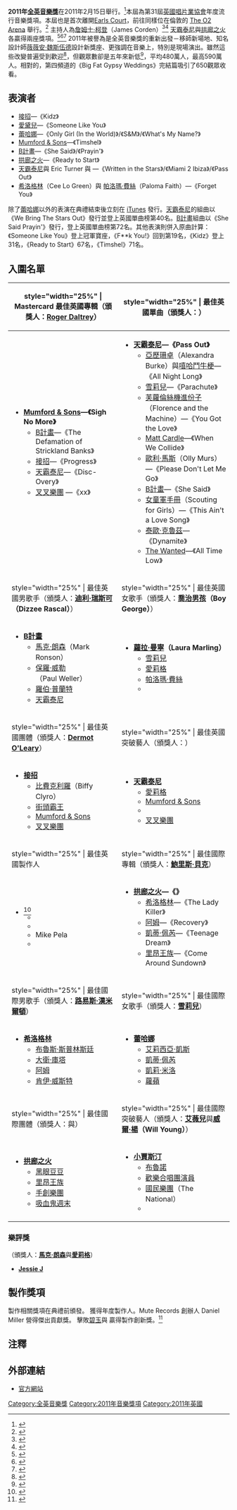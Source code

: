 {{Infobox | above =  第31屆全英音樂獎
| image = 
| label1 = 日期
| data1 = 2011年2月15日
| label2 = 地點
| data2 = [[O2體育館|The O2 Arena]]
| label3 = 主持人
| data3 = [[詹姆士·柯登|詹姆士·柯登]]（James Corden）
| label4 = [[英國獨立電視台|ITV2]]
| data4 = [[彼得·安瑞|彼得·安瑞]]（Peter Andre）與{{link-en|Dave Berry|Dave Berry}}
| label5 = [[BBC|BBC]]廣播一台
| data5 = {{link-en|Scott Mills|Scott Mills}}與{{link-en|Matt Edmondson|Matt Edmondson}}
| label6 = 網路
| data6 = [[英國獨立電視台|英國獨立電視台]]與[[英國廣播公司|英國廣播公司]]
| header7='''[[2010年全英音樂獎| < 2010]]''' <span style="font-size:80%;">•</span> '''[[全英音樂獎|全英音樂獎]]''' <span style="font-size:80%;">•</span> '''[[2012年全英音樂獎|2012 >]]'''
}}

'''2011年[[全英音樂獎|全英音樂獎]]'''在2011年2月15日舉行。<ref>{{cite web|url=http://www.nme.com/news/arcade-fire/54559|title=Arcade Fire, Mumford & Sons, The xx up for Brit Awards|date=2011-01-13|work=NME|accessdate=2011-01-14|archive-date=2016-03-04|archive-url=https://web.archive.org/web/20160304113942/http://www.nme.com/news/arcade-fire/54559|dead-url=no}}</ref>本屆為第31屆[[英國唱片業協會|英國唱片業協會]]年度流行音樂獎項。本屆也是首次離開[[伯爵宮展覽中心|Earls Court]]，前往同樣位在倫敦的 [[O2體育館|The O2 Arena]] 舉行。<ref>{{cite web|url=http://www.guardian.co.uk/music/2011/jan/13/brit-awards-tinie-tempah-nominations|title=Brit awards: Tinie Tempah shines with four nominations|date=2011-01-13|work=Guardian|accessdate=2011-01-14|archive-date=2011-12-20|archive-url=https://web.archive.org/web/20111220040650/http://www.guardian.co.uk/music/2011/jan/13/brit-awards-tinie-tempah-nominations|dead-url=no}}</ref> 主持人為[[詹姆士·柯登|詹姆士·柯登]]（James Corden）<ref>{{cite web|url=http://www.bbc.co.uk/news/entertainment-arts-12182834|title=Tinie Tempah nominated for four Brit Awards|date=2011-01-13|work=BBC News|accessdate=2011-01-14|archive-date=2011-01-14|archive-url=https://web.archive.org/web/20110114050304/http://www.bbc.co.uk/news/entertainment-arts-12182834|dead-url=no}}</ref><ref>{{cite web|url=http://www.mtv.co.uk/artists/tinie-tempah/news/253396-tinie-tempah-brit-awards-jessie-j-plan-b|title=Tinie Tempah Reacts To BRIT Award Nominations|date=2011-01-14|work=MTV.co.uk|accessdate=2011-01-14|deadurl=yes|archiveurl=https://web.archive.org/web/20110117113514/http://www.mtv.co.uk/artists/tinie-tempah/news/253396-tinie-tempah-brit-awards-jessie-j-plan-b|archivedate=2011-01-17}}</ref> [[天霸泰尼|天霸泰尼]]與[[拱廊之火|拱廊之火]]各贏得兩座獎項。<ref>{{citeweb|url=http://www.nme.com/news/tinie-tempah/54990|title=Tinie Tempah wins British Single gong at Brit Awards 2011|date=2011-02-15|work=NME.com|accessdate=2011-02-15|archive-date=2016-03-04|archive-url=https://web.archive.org/web/20160304104936/http://www.nme.com/news/tinie-tempah/54990|dead-url=no}}</ref><ref>{{citeweb|url=http://www.guardian.co.uk/music/2011/feb/15/brit-awards-2011-take-that|title=Brit awards 2011: Take That win best British group 21 years after their debut|date=2011-02-15|work=Guardian|accessdate=2011-02-15|archive-date=2021-03-03|archive-url=https://web.archive.org/web/20210303093941/https://www.theguardian.com/music/2011/feb/15/brit-awards-2011-take-that}}</ref><ref>{{citeweb|url=http://www.bbc.co.uk/news/entertainment-arts-12463741|title=Best group Brit goes to Take That|date=2011-02-15|work=BBC News|accessdate=2011-02-15|archive-date=2011-02-16|archive-url=https://web.archive.org/web/20110216045818/http://www.bbc.co.uk/news/entertainment-arts-12463741|dead-url=no}}</ref> 2011年被譽為是全英音樂獎的重新出發－移師新場地、知名設計師[[薇薇安·魏斯伍德|薇薇安·魏斯伍德]]設計新獎座、更強調在音樂上，特別是現場演出。雖然這些改變普遍受到歡迎<ref>{{cite web|url=http://www.bbc.co.uk/news/entertainment-arts-12472422|title=Brit awards: Verdict on the 'new' show|work=BBC News|accessdate=2011-02-16|archive-date=2011-02-16|archive-url=https://web.archive.org/web/20110216050916/http://www.bbc.co.uk/news/entertainment-arts-12472422|dead-url=no}}</ref>，但觀眾數卻是五年來新低<ref>{{cite web|url=http://www.bbc.co.uk/news/entertainment-arts-12463741|title=Brit awards hit by ratings slump|work=BBC News|accessdate=2011-02-16|archive-date=2011-02-16|archive-url=https://web.archive.org/web/20110216045818/http://www.bbc.co.uk/news/entertainment-arts-12463741|dead-url=no}}</ref>，平均480萬人，最高590萬人。相對的，第四頻道的《Big Fat Gypsy Weddings》完結篇吸引了650觀眾收看。

==表演者==

* [[接招|接招]]—《Kidz》
* [[愛黛兒|愛黛兒]]—《Someone Like You》
* [[蕾哈娜|蕾哈娜]]—《Only Girl (In the World)》/《S&M》/《What's My Name?》
* [[蒙福之子樂團|Mumford & Sons]]—《Timshel》
* [[Plan_B|B計畫]]—《She Said》/《Prayin'》
* [[拱廊之火|拱廊之火]]—《Ready to Start》
* [[天霸泰尼|天霸泰尼]]與 Eric Turner 與 {{link-en|Labrinth|Labrinth}}—《Written in the Stars》/《Miami 2 Ibiza》/《Pass Out》
* [[希洛格林|希洛格林]]（Cee Lo Green）與 [[帕洛瑪·費絲|帕洛瑪·費絲]]（Paloma Faith）—《Forget You》

除了[[蕾哈娜|蕾哈娜]]以外的表演在典禮結束後立刻在 [[iTunes|iTunes]] 發行。[[天霸泰尼|天霸泰尼]]的組曲以《We Bring The Stars Out》發行並登上英國單曲榜第40名。[[Plan_B|B計畫]]組曲以《She Said Prayin'》發行，登上英國單曲榜第72名。其他表演則併入原曲計算：《Someone Like You》登上冠軍寶座，《F**k You!》回到第19名，《Kidz》登上31名，《Ready to Start》67名，《Timshel》71名。

==入圍名單==

{| class="wikitable" width="95%" cellpadding="5"
|-
! style="width="25%" | Mastercard 最佳英國專輯（頒獎人：'''[[罗杰·多特里|Roger Daltrey]]'''）
! style="width="25%" | 最佳英國單曲（頒獎人：'''{{link-en|Alan Carr|Alan Carr}}'''）
|-
| valign="top" |
*'''[[蒙福之子樂團|Mumford & Sons]]—《Sigh No More》'''
**[[Plan_B|B計畫]]—《The Defamation of Strickland Banks》
**[[接招|接招]]—《Progress》
**[[天霸泰尼|天霸泰尼]]—《Disc-Overy》
**[[叉叉樂團|叉叉樂團]] —《xx》
| valign="top" |
*''' [[天霸泰尼|天霸泰尼]]—《Pass Out》'''
**[[亞歷珊卓·伯克|亞歷珊卓]]（Alexandra Burke）與[[嘻哈鬥牛梗|嘻哈鬥牛梗]]—《All Night Long》
**[[雪莉·柯爾|雪莉兒]]—《Parachute》
**[[芙蘿倫絲機進份子|芙蘿倫絲機進份子]]（Florence and the Machine）—《You Got the Love》
**[[麥特·卡德爾|Matt Cardle]]—《When We Collide》
**[[歐利·馬斯|歐利·馬斯]]（Olly Murs）—《Please Don't Let Me Go》
**[[Plan_B|B計畫]]—《She Said》
**[[女童軍手冊|女童軍手冊]]（Scouting for Girls）—《This Ain't a Love Song》
**[[泰歐·克魯茲|泰歐·克魯茲]]—《Dynamite》
**[[渴望樂團|The Wanted]]—《All Time Low》
|-
! style="width="25%" | 最佳英國男歌手（頒獎人：'''[[迪利·瑞斯可|迪利·瑞斯可]]（Dizzee Rascal）'''）
! style="width="25%" | 最佳英國女歌手（頒獎人：'''[[喬治男孩|喬治男孩]]（Boy George）'''）
|-
| valign="top" |
*'''[[Plan_B|B計畫]]'''
**[[馬克·朗森|馬克·朗森]]（Mark Ronson）
**[[保羅·威勒|保羅·威勒]]（Paul Weller）
**[[羅伯特·普蘭特|羅伯·普蘭特]]
**[[天霸泰尼|天霸泰尼]]
| valign="top" |
*'''[[蘿拉·曼寧|蘿拉·曼寧]]（Laura Marling）'''
**[[雪莉·柯爾|雪莉兒]]
**[[愛莉格|愛莉格]]
**[[帕洛瑪·費絲|帕洛瑪·費絲]]
**{{link-en|Rumer|Rumer (musician)}}
|-
! style="width="25%" | 最佳英國團體（頒獎人：'''[[德莫特·歐萊瑞|Dermot O'Leary]]'''）
! style="width="25%" | 最佳英國突破藝人（頒獎人：'''{{link-en|Fearne Cotton|Fearne Cotton}}'''）
|-
| valign="top" |
*'''[[接招|接招]]'''
**[[比費克利羅|比費克利羅]]（Biffy Clyro）
**[[街頭霸王_(虛擬樂團)|街頭霸王]]
**[[蒙福之子樂團|Mumford & Sons]]
**[[叉叉樂團|叉叉樂團]]
| valign="top" |
*'''[[天霸泰尼|天霸泰尼]]'''
**[[愛莉格|愛莉格]]
**[[蒙福之子樂團|Mumford & Sons]]
**{{link-en|Rumer|Rumer (musician)}}
**[[叉叉樂團|叉叉樂團]]
|-
! style="width="25%" | 最佳英國製作人
! style="width="25%" | 最佳國際專輯（頒獎人：'''[[鮑里斯·貝克|鮑里斯·貝克]]'''）
|-
| valign="top" |
*'''{{link-en|Markus Dravs|Markus Dravs}}'''<ref>{{cite web|url=http://www.bbc.co.uk/news/entertainment-arts-12414234|title=Coldplay producer Markus Dravs receives Brit|date=2011-02-10|work=BBC News Online|accessdate=2011-02-15|archive-date=2020-02-25|archive-url=https://web.archive.org/web/20200225195716/https://www.bbc.co.uk/news/entertainment-arts-12414234|dead-url=no}}</ref>
**{{link-en|Ethan Johns|Ethan Johns}}
**{{link-en|John Leckie|John Leckie}}
**Mike Pela
**{{link-en|Stuart Price|Stuart Price}}
| valign="top" |
*'''[[拱廊之火|拱廊之火]]—《{{lang|en|[[The_Suburbs|The Suburbs]]}}》'''
**[[希洛格林|希洛格林]]—《The Lady Killer》
**[[阿姆|阿姆]]—《Recovery》
**[[凱蒂·佩芮|凱蒂·佩芮]]—《Teenage Dream》
**[[里昂王族|里昂王族]]—《Come Around Sundown》
|-
! style="width="25%" | 最佳國際男歌手（頒獎人：'''[[劉易斯·咸美頓|路易斯·漢米爾頓]]'''）
! style="width="25%" | 最佳國際女歌手（頒獎人：'''[[雪莉·柯爾|雪莉兒]]'''）
|-
| valign="top" |
*'''[[希洛格林|希洛格林]]'''
**[[布魯斯·斯普林斯廷|布魯斯·斯普林斯廷]]
**[[大卫·圭塔|大衛·庫塔]]
**[[阿姆|阿姆]]
**[[肯伊·威斯特|肯伊·威斯特]]
| valign="top" |
*'''[[蕾哈娜|蕾哈娜]]'''
**[[艾莉西亞·凱斯|艾莉西亞·凱斯]]
**[[凱蒂·佩芮|凱蒂·佩芮]]
**[[凱莉·米洛|凱莉·米洛]]
**[[蘿蘋|蘿蘋]]
|-
! style="width="25%" | 最佳國際團體（頒獎人：'''{{link-en|Simon Le Bon|Simon Le Bon}}'''與'''{{link-en|John Taylor|John Taylor (bass guitarist)}}'''）
! style="width="25%" | 最佳國際突破藝人（頒獎人：'''[[艾薇兒|艾薇兒]]'''與'''[[威爾·楊|威爾·楊]]（Will Young）'''）
|-
| valign="top" |
*'''[[拱廊之火|拱廊之火]]'''
**[[黑眼豆豆|黑眼豆豆]]
**[[里昂王族|里昂王族]]
**[[手創樂團|手創樂團]]
**[[吸血鬼週末|吸血鬼週末]]
| valign="top" |
*'''[[小賈斯汀|小賈斯汀]]'''
**[[布魯諾·馬爾斯|布魯諾]]
**[[歡樂合唱團|歡樂合唱團演員]]
**[[國民樂團|國民樂團]]（The National）
**{{link-en|The Temper Trap|The Temper Trap}}
|}

===樂評獎===
（頒獎人：'''[[馬克·朗森|馬克·朗森]]'''與'''[[愛莉格|愛莉格]]'''）
*'''[[Jessie_J|Jessie J]]'''

==製作獎項==
製作相關獎項在典禮前頒發。{{link-en|Markus Dravs|Markus Dravs}} 獲得年度製作人。Mute Records 創辦人 Daniel Miller 營得傑出貢獻獎。{{link-en|Tony Visconti|Tony Visconti}} 擊敗[[碧玉_(歌手)|碧玉]]與 {{link-en|Trevor Horn|Trevor Horn}} 贏得製作創新獎。<ref>{{Cite web |url=http://www.bbc.co.uk/news/entertainment-arts-12414234 |title=存档副本 |accessdate=2011-02-26 |archive-date=2020-02-25 |archive-url=https://web.archive.org/web/20200225195716/https://www.bbc.co.uk/news/entertainment-arts-12414234 |dead-url=no }}</ref>

==注釋==
{{Reflist}}

==外部連結==
*[http://www.brits.co.uk/ 官方網站]{{Wayback|url=http://www.brits.co.uk/ |date=20130218102832 }}

{{BRIT Awards}}

[[Category:全英音樂獎|Category:全英音樂獎]]
[[Category:2011年音樂獎項|Category:2011年音樂獎項]]
[[Category:2011年英國|Category:2011年英國]]